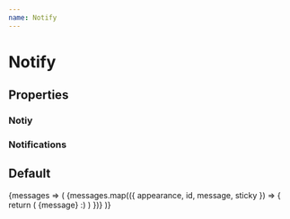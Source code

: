 ```yaml
---
name: Notify
---
```



# Notify

## Properties

### Notiy

<Props of={Notify} />

### Notifications

<Props of={Notifications} />

## Default

<Playground>
  <ThemeProvider>
    <NotifyContainer>
      {messages => (
        <Notify uid="notify1" position="top-left">
          {messages.map(({ appearance, id, message, sticky }) => {
            return (
              <Container
                appearance={appearance}
                key={id}
                radius="rounded"
                sticky={sticky}>
                {message} :)
              </Container>
            )
          })}
        </Notify>
      )}
    </NotifyContainer>
  </ThemeProvider>
</Playground>
